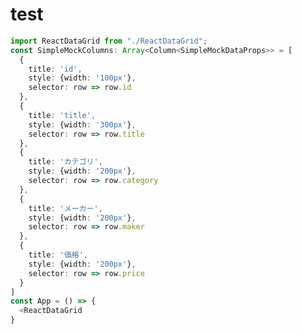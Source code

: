 
<Meta title="ReactDataGrid/Example/Basic" of={BasicStories}/>

# test

```ts
import ReactDataGrid from "./ReactDataGrid";
const SimpleMockColumns: Array<Column<SimpleMockDataProps>> = [
  {
    title: 'id',
    style: {width: '100px'},
    selector: row => row.id
  },
  {
    title: 'title',
    style: {width: '300px'},
    selector: row => row.title
  },
  {
    title: 'カテゴリ',
    style: {width: '200px'},
    selector: row => row.category
  },
  {
    title: 'メーカー',
    style: {width: '200px'},
    selector: row => row.maker
  },
  {
    title: '価格',
    style: {width: '200px'},
    selector: row => row.price
  }
]
const App = () => {
  <ReactDataGrid
}
```

<ArgsTable of={ReactDataGridProps}/>

<Canvas>
    <Story id="example-basic--default"/>
</Canvas>
